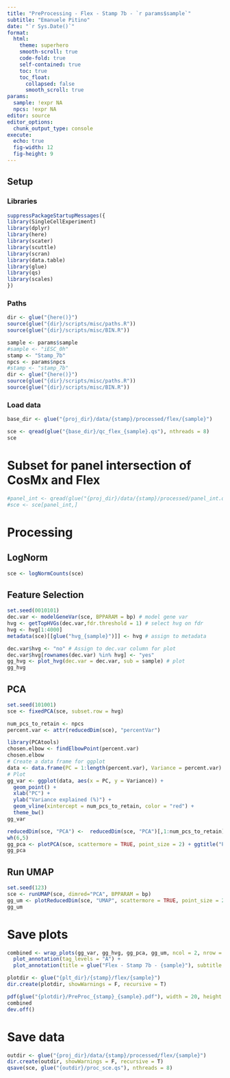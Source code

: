 ```yaml
---
title: "PreProcessing - Flex - Stamp 7b - `r params$sample`"
subtitle: "Emanuele Pitino"
date: "`r Sys.Date()`"
format: 
  html:
    theme: superhero
    smooth-scroll: true
    code-fold: true
    self-contained: true
    toc: true
    toc_float: 
      collapsed: false
      smooth_scroll: true
params:
  sample: !expr NA
  npcs: !expr NA
editor: source
editor_options: 
  chunk_output_type: console
execute:
  echo: true
  fig-width: 12     
  fig-height: 9 
---
```

## Setup
### Libraries
```r
suppressPackageStartupMessages({
library(SingleCellExperiment)
library(dplyr)
library(here)
library(scater)
library(scuttle)
library(scran)
library(data.table)
library(glue)
library(qs)
library(scales)
})
```

### Paths
```r
dir <- glue("{here()}")
source(glue("{dir}/scripts/misc/paths.R"))
source(glue("{dir}/scripts/misc/BIN.R"))

sample <- params$sample
#sample <- "iESC_0h"
stamp <- "Stamp_7b"
npcs <- params$npcs
#stamp <- "stamp_7b"
dir <- glue("{here()}")
source(glue("{dir}/scripts/misc/paths.R"))
source(glue("{dir}/scripts/misc/BIN.R"))
```

### Load data
```r
base_dir <- glue("{proj_dir}/data/{stamp}/processed/flex/{sample}")

sce <- qread(glue("{base_dir}/qc_flex_{sample}.qs"), nthreads = 8)
sce
```

# Subset for panel intersection of CosMx and Flex
```r
#panel_int <- qread(glue("{proj_dir}/data/{stamp}/processed/panel_int.qs"))
#sce <- sce[panel_int,]
```

# Processing

## LogNorm
```r
sce <- logNormCounts(sce)
```

## Feature Selection
```r
set.seed(0010101)
dec.var <- modelGeneVar(sce, BPPARAM = bp) # model gene var
hvg <- getTopHVGs(dec.var,fdr.threshold = 1) # select hvg on fdr
hvg <- hvg[1:4000]
metadata(sce)[[glue("hvg_{sample}")]] <- hvg # assign to metadata

dec.var$hvg <- "no" # Assign to dec.var column for plot
dec.var$hvg[rownames(dec.var) %in% hvg] <- "yes"
gg_hvg <- plot_hvg(dec.var = dec.var, sub = sample) # plot
gg_hvg
```

## PCA

```r
set.seed(101001)
sce <- fixedPCA(sce, subset.row = hvg)

num_pcs_to_retain <- npcs
percent.var <- attr(reducedDim(sce), "percentVar")

library(PCAtools)
chosen.elbow <- findElbowPoint(percent.var)
chosen.elbow
# Create a data frame for ggplot
data <- data.frame(PC = 1:length(percent.var), Variance = percent.var)
# Plot
gg_var <- ggplot(data, aes(x = PC, y = Variance)) +
  geom_point() +
  xlab("PC") +
  ylab("Variance explained (%)") +
  geom_vline(xintercept = num_pcs_to_retain, color = "red") +
  theme_bw()
gg_var
```

```r
reducedDim(sce, "PCA") <-  reducedDim(sce, "PCA")[,1:num_pcs_to_retain]
wh(6,5)
gg_pca <- plotPCA(sce, scattermore = TRUE, point_size = 2) + ggtitle("PCA")
gg_pca
```

## Run UMAP
```r
set.seed(123)
sce <- runUMAP(sce, dimred="PCA", BPPARAM = bp)
gg_um <- plotReducedDim(sce, "UMAP", scattermore = TRUE, point_size = 2) 
gg_um
```


# Save plots
```r
combined <- wrap_plots(gg_var, gg_hvg, gg_pca, gg_um, ncol = 2, nrow = 2) +
  plot_annotation(tag_levels = "A") + 
  plot_annotation(title = glue("Flex - Stamp 7b - {sample}"), subtitle = glue("N = {comma(ncol(sce))} cells"))

plotdir <- glue("{plt_dir}/{stamp}/flex/{sample}")
dir.create(plotdir, showWarnings = F, recursive = T)

pdf(glue("{plotdir}/PreProc_{stamp}_{sample}.pdf"), width = 20, height = 12)
combined
dev.off()
```

# Save data
```r
outdir <- glue("{proj_dir}/data/{stamp}/processed/flex/{sample}")
dir.create(outdir, showWarnings = F, recursive = T)
qsave(sce, glue("{outdir}/proc_sce.qs"), nthreads = 8)
```
